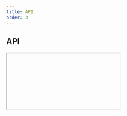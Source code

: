 ```yaml
---
title: API
order: 3
---
```



## API

<Iframe url="/apis/eu/Tabs.html" />

## Setup

There are 2 ways to initialise the component.

### Automatic

Add `data-ecl-auto-init="Tabs"` attribute to component's markup:

```html
<div class="ecl-tabs" data-ecl-tabs data-ecl-auto-init="Tabs">...</div>
```

Use the `ECL` library's `autoInit()` (`ECL.autoInit()`) when your page is ready or other custom event you want to hook onto.

### Manual

Get target element, create an instance and invoke `init()`.

Given you have 1 element with an attribute `data-ecl-tabs` on the page:

```js
var elt = document.querySelector('[data-ecl-tabs]');
var tabs = new ECL.Tabs(elt);
tabs.init();
```
